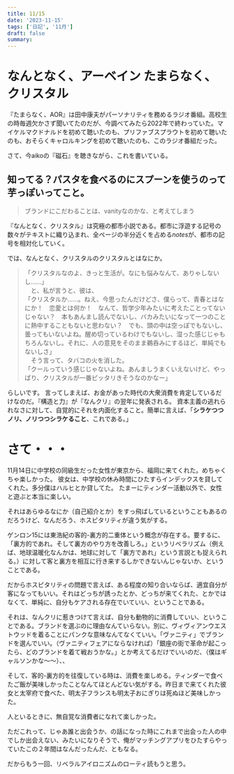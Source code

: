 ```yaml
---
title: 11/15
date: '2023-11-15'
tags: ['日記', '11月']
draft: false
summary: 
---
```

# なんとなく、アーベイン たまらなく、クリスタル
『たまらなく、AOR』は田中康夫がパーソナリティを務めるラジオ番組。高校生の時毎週欠かさず聞いてたのだが、今調べてみたら2022年で終わっていた。マイケルマクドナルドを初めて聴いたのも、プリファブスプラウトを初めて聴いたのも、おそらくキャロルキングを初めて聴いたのも、このラジオ番組だった。

さて、今aikoの『磁石』を聴きながら、これを書いている。

## 知ってる？パスタを食べるのにスプーンを使うのって芋っぽいってこと。

>ブランドにこだわることは、vanityなのかな、と考えてしまう

『なんとなく、クリスタル』は究極の都市小説である。都市に浮遊する記号の数々がテキストに織り込まれ、全ページの半分近くを占める*notes*が、都市の記号を相対化していく。

では、なんとなく、クリスタルのクリスタルとはなにか。

>「クリスタルなのよ、きっと生活が。なにも悩みなんて、ありゃしないし……」  
　と、私が言うと、彼は、  
「クリスタルか……。ねえ、今思ったんだけどさ、僕らって、青春とはなにか！　恋愛とは何か！　なんて、哲学少年みたいに考えたことってないじゃない？　本もあんまし読んでないし、バカみたいになって一つのことに熱中することもないと思わない？　でも、頭の中は空っぽでもないし、曇ってもいないよね。醒め切っているわけでもないし、湿った感じじゃもちろんないし。それに、人の意見をそのまま鵜呑みにするほど、単純でもないしさ」  
　そう言って、タバコの火を消した。  
「クールっていう感じじゃないよね。あんましうまくいえないけど、やっぱり、クリスタルが一番ピッタリきそうなのかなー」

らしいです。
言ってしまえば、お金があった時代の大衆消費を肯定しているだけなのだ。『構造と力』が『なんクリ』の翌年に発表される。
資本主義の逃れられなさに対して、自覚的にそれを内面化すること。簡単に言えば、「**シラケつつノリ、ノリつつシラケること**、これである。」

# さて・・・
11月14日に中学校の同級生だった女性が東京から、福岡に来てくれた。めちゃくちゃ楽しかった。
彼女は、中学校の休み時間にひたすらインデックスを貸してくれた。多分僕はハルヒとか貸してた。
たまーにティンダー活動以外で、女性と遊ぶと本当に楽しい。

それはあらゆるなにか（自己紹介とか）をすっ飛ばしているということもあるのだろうけど、なんだろう、ホスピタリティが違う気がする。

ゲンロン15には東浩紀の客的-裏方的二重体という概念が存在する。要するに、「裏方的であれ。そして裏方のやり方を改善しろ。」というリベラリズム（例えば、地球温暖化なんかは、地球に対して「裏方であれ」という言説とも捉えられる。）に対して客と裏方を相互に行き来するしかできないんじゃないか、ということである。

だからホスピタリティの問題で言えば、ある程度の知り合いならば、適宜自分が客になってもいい。それはどっちが誘ったとか、どっちが来てくれた、とかではなくて、単純に、自分もケアされる存在でいていい、ということである。

それは、なんクリに惹きつけて言えば、自分も動物的に消費していい、ということである。ブランドを選ぶのに理由なんていらない。別に、ヴィヴィアンウエストウッドを着ることにパンクな意味なんてなくていい。「ヴァニティ」でブランドを選んでいい。（ヴァニティフェアにならなければ）「銀座の街で革命が起こったら、どのブランドを着て戦おうかな。」とか考えてるだけでいいのだ、（僕はギャルソンかな〜〜）、、

そして、客的-裏方的を往復している時は、消費を楽しめる。ティンダーで食べたご飯が美味しかったことなんてほとんどない気がする。昨日まで来てくれた彼女と太宰府で食べた、明太子フランスも明太子おにぎりは死ぬほど美味しかった。

人といるときに、無自覚な消費者になれて楽しかった。

ただこれって、じゃあ誰と出会うか、の話になった時にこれまで出会った人の中でしか出会えない、みたいになりそうで、俺がマッチングアプリをひたすらやっていたこの２年間はなんだったんだ、ともなる。

だからもう一回、リベラルアイロニズムのローティ読もうと思う。
